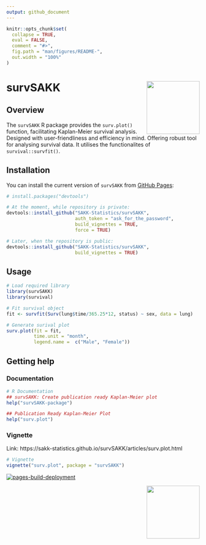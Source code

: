 ```yaml
---
output: github_document
---
```


<!-- README.md is generated from README.Rmd. Please edit that file -->

```r
knitr::opts_chunk$set(
  collapse = TRUE,
  eval = FALSE,
  comment = "#>",
  fig.path = "man/figures/README-",
  out.width = "100%"
)
```

# survSAKK <a href="https://sakk-statistics.github.io/survSAKK"><img src="man/figures/logo.png" align="right" height="138"/></a>

## Overview

The `survSAKK` R package provides the `surv.plot()` function, facilitating Kaplan-Meier survival analysis. Designed with user-friendliness and efficiency in mind. Offering robust tool for analysing survival data. It utilises the functionalites of `survival::survfit()`.

## Installation

You can install the current version of `survSAKK` from [GitHub Pages](file:///C:/Users/vithersans/Desktop/survSAKK/docs/index.html):

```r
# install.packages("devtools")

# At the moment, while repository is private:
devtools::install_github("SAKK-Statistics/survSAKK",
                         auth_token = "ask_for_the_password",
                         build_vignettes = TRUE,
                         force = TRUE)

# Later, when the repository is public:
devtools::install_github("SAKK-Statistics/survSAKK",
                         build_vignettes = TRUE)
```

## Usage


```r
# Load required library
library(survSAKK)
library(survival)

# Fit survival object 
fit <- survfit(Surv(lung$time/365.25*12, status) ~ sex, data = lung)

# Generate surival plot
surv.plot(fit = fit, 
          time.unit = "month",
          legend.name =  c("Male", "Female"))
```


## Getting help

### Documentation

```r
# R Documentation
## survSAKK: Create publication ready Kaplan-Meier plot
help("survSAKK-package")

## Publication Ready Kaplan-Meier Plot
help("surv.plot")
```

### Vignette

Link: https://sakk-statistics.github.io/survSAKK/articles/surv.plot.html

```r
# Vignette
vignette("surv.plot", package = "survSAKK")
```

[![pages-build-deployment](https://github.com/SAKK-Statistics/survSAKK/actions/workflows/pages/pages-build-deployment/badge.svg?branch=main)](https://github.com/SAKK-Statistics/survSAKK/actions/workflows/pages/pages-build-deployment)

<img src="r_dev/coverage_survSAKK.png" align="right" height="138"/></a>

